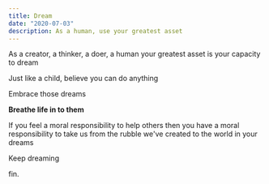 ```yaml
---
title: Dream
date: "2020-07-03"
description: As a human, use your greatest asset
---
```


As a creator, a thinker, a doer, a human your greatest asset is your capacity to dream

Just like a child, believe you can do anything

Embrace those dreams

**Breathe life in to them**

If you feel a moral responsibility to help others then you have a moral responsibility to take us from the rubble we've created to the world in your dreams

Keep dreaming

fin.
